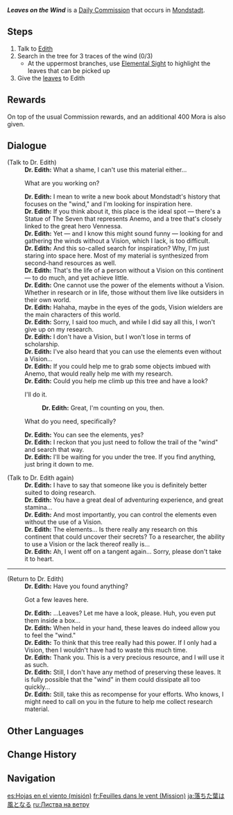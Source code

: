 {{About|the commission|the Event Wish|Leaves in the Wind}}
{{Quest Infobox
|id            = 20703
|type          = Commission
|image         = Commission Leaves in the Wind.png
|startLocation = [[Windrise]], [[Mondstadt]]
|region        = Mondstadt
|area          = Galesong Hill
|subarea       = Windrise
|characters    = Dr. Edith; Traveler
|npc           = Dr. Edith
|rewards       = Mora*400;Windwheel Aster*1
|otherRewards  = 
* AR-Dependent Rewards
}}
'''''Leaves on the Wind''''' is a [[Daily Commission]] that occurs in [[Mondstadt]].

==Steps==
#Talk to [[Edith]]
#Search in the tree for 3 traces of the wind (0/3)
#*At the uppermost branches, use [[Elemental Sight]] to highlight the leaves that can be picked up
#Give the [[Box of Leaves|leaves]] to Edith

==Rewards==
{{Commission Rewards|low}}
On top of the usual Commission rewards, {{Item|Windwheel Aster|20|x=1}} and an additional 400 Mora is also given.

==Dialogue==
{{Quest Description| Edith wants to write a new book about Anemo, but she's looking for some inspiration...}}
<!--quest refers to her as "Edith", dialogue uses Dr.-->
{{Dialogue Start}}
;(Talk to Dr. Edith)
:'''Dr. Edith:''' What a shame, I can't use this material either...
:{{DIcon}} What are you working on?
:'''Dr. Edith:''' I mean to write a new book about Mondstadt's history that focuses on the "wind," and I'm looking for inspiration here.
:'''Dr. Edith:''' If you think about it, this place is the ideal spot &mdash; there's a Statue of The Seven that represents Anemo, and a tree that's closely linked to the great hero Vennessa.
:'''Dr. Edith:''' Yet &mdash; and I know this might sound funny &mdash; looking for and gathering the winds without a Vision, which I lack, is too difficult.
:'''Dr. Edith:''' And this so-called search for inspiration? Why, I'm just staring into space here. Most of my material is synthesized from second-hand resources as well.
:'''Dr. Edith:''' That's the life of a person without a Vision on this continent &mdash; to do much, and yet achieve little.
:'''Dr. Edith:''' One cannot use the power of the elements without a Vision. Whether in research or in life, those without them live like outsiders in their own world.
:'''Dr. Edith:''' Hahaha, maybe in the eyes of the gods, Vision wielders are the main characters of this world.
:'''Dr. Edith:''' Sorry, I said too much, and while I did say all this, I won't give up on my research.
:'''Dr. Edith:''' I don't have a Vision, but I won't lose in terms of scholarship.
:'''Dr. Edith:''' I've also heard that you can use the elements even without a Vision...
:'''Dr. Edith:''' If you could help me to grab some objects imbued with Anemo, that would really help me with my research.
:'''Dr. Edith:''' Could you help me climb up this tree and have a look?
:{{DIcon}} I'll do it.
::'''Dr. Edith:''' Great, I'm counting on you, then.
:{{DIcon}} What do you need, specifically?
:'''Dr. Edith:''' You can see the elements, yes?
:'''Dr. Edith:''' I reckon that you just need to follow the trail of the "wind" and search that way.
:'''Dr. Edith:''' I'll be waiting for you under the tree. If you find anything, just bring it down to me.

;(Talk to Dr. Edith again)
:'''Dr. Edith:''' I have to say that someone like you is definitely better suited to doing research.
:'''Dr. Edith:''' You have a great deal of adventuring experience, and great stamina...
:'''Dr. Edith:''' And most importantly, you can control the elements even without the use of a Vision.
:'''Dr. Edith:''' The elements... Is there really any research on this continent that could uncover their secrets? To a researcher, the ability to use a Vision or the lack thereof really is...
:'''Dr. Edith:''' Ah, I went off on a tangent again... Sorry, please don't take it to heart.
----
;(Return to Dr. Edith)
:'''Dr. Edith:''' Have you found anything?
:{{DIcon}} Got a few leaves here.
:'''Dr. Edith:''' ...Leaves? Let me have a look, please. Huh, you even put them inside a box...
:'''Dr. Edith:''' When held in your hand, these leaves do indeed allow you to feel the "wind."
:'''Dr. Edith:''' To think that this tree really had this power. If I only had a Vision, then I wouldn't have had to waste this much time.
:'''Dr. Edith:''' Thank you. This is a very precious resource, and I will use it as such.
:'''Dr. Edith:''' Still, I don't have any method of preserving these leaves. It is fully possible that the "wind" in them could dissipate all too quickly...
:'''Dr. Edith:''' Still, take this as recompense for your efforts. Who knows, I might need to call on you in the future to help me collect research material.
{{Dialogue End}}

==Other Languages==
{{Other Languages
|en      = Leaves on the Wind
|zhs     = 落叶归风
|zhs_rm  = Luòyè Guī Fēng
|zht     = 落葉歸風
|zht_rm  = Luòyè Guī Fēng
|zh_tl   = Fallen Leaves Returning to the Wind
|ja      = 落ちた葉は風となる
|ja_rm   = Ochita Ha wa Kaze to Naru
|ja_tl   = Fallen Leaves Riding with the Wind
|ko      = 낙엽은 바람으로 돌아간다
|ko_tl   = Fallen Leaves Return to the Wind
|es      = Hojas en el viento
|es_tl   = Leaves in the Wind
|fr      = Feuilles dans le vent
|fr_tl   = Leaves in the Wind
|ru      = Листва на ветру
|ru_tl   = Leaves on the Wind
|th      = ใบไม้ที่ร่วงหล่นกับสายลมที่พัดพา
|th_rm   = Baimai thi Ruang Lon Kap Sailom thi Phatpha
|th_tl   = The Falling Leaves and the Blowing Wind
|vi      = Lá Rụng Về Cội
|vi_tl   = 
|de      = Fallende Blätter im Wind
|de_tl   = Falling Leaves in the Wind
|id      = Daun yang Mengendarai Angin
|id_tl   = Leaves that Riding the Wind
|pt      = Folhas ao Vento
|pt_tl   = 
|tr      = Rüzgardaki Yapraklar
|tr_tl   = Leaves in the Wind
|it      = Foglie al vento
|it_tl   = 
}}

==Change History==
{{Change History|1.0}}

==Navigation==
{{Commission Navbox|Mondstadt|Standalone}}

[[es:Hojas en el viento (misión)]]
[[fr:Feuilles dans le vent (Mission)]]
[[ja:落ちた葉は風となる]]
[[ru:Листва на ветру]]